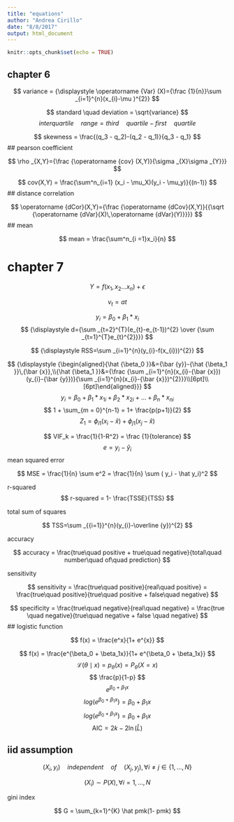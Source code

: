 ```yaml
---
title: "equations"
author: "Andrea Cirillo"
date: "8/8/2017"
output: html_document
---
```


```r
knitr::opts_chunk$set(echo = TRUE)
```

## chapter 6

$$
variance = {\displaystyle \operatorname {Var} (X)={\frac {1}{n}}\sum _{i=1}^{n}(x_{i}-\mu )^{2}}
$$


$$
standard \quad deviation = \sqrt{variance}
$$
$$
interquartile \quad range = third \quad quartile - first \quad quartile
$$


$$
skewness = \frac{(q_3 - q_2)-(q_2 - q_1)}{q_3 - q_1} 
$$
## pearson coefficient

$$
\rho _{X,Y}={\frac {\operatorname {cov} (X,Y)}{\sigma _{X}\sigma _{Y}}}
$$

$$
cov(X,Y) = \frac{\sum^n_{i=1} (x_i - \mu_X)(y_i -  \mu_y)}{(n-1)}
$$
## distance correlation

$$
\operatorname {dCor}(X,Y)={\frac  {\operatorname {dCov}(X,Y)}{{\sqrt  {\operatorname {dVar}(X)\,\operatorname {dVar}(Y)}}}}
$$
## mean

$$
mean = \frac{\sum^n_{i =1}x_i}{n}
$$

# chapter 7

$$
Y = f(x_1, x_2 ... x_n)+ \epsilon
$$

$$
v_t =  at
$$

$$
y_i = \beta_0 + \beta_1*x_i
$$
$$
{\displaystyle d={\sum _{t=2}^{T}(e_{t}-e_{t-1})^{2} \over {\sum _{t=1}^{T}e_{t}^{2}}}}
$$

$$
{\displaystyle RSS=\sum _{i=1}^{n}(y_{i}-f(x_{i}))^{2}}
$$


$$
{\displaystyle {\begin{aligned}{\hat {\beta_0 }}&={\bar {y}}-{\hat {\beta_1 }}\,{\bar {x}},\\{\hat {\beta_1 }}&={\frac {\sum _{i=1}^{n}(x_{i}-{\bar {x}})(y_{i}-{\bar {y}})}{\sum _{i=1}^{n}(x_{i}-{\bar {x}})^{2}}}\\[6pt]\\[6pt]\end{aligned}}}
$$
$$
y_i = \beta_0 + \beta_1*x_{1i} +\beta_2*x_{2i}+...+\beta_n*x_{ni}
$$
$$
1 + \sum_{m = 0}^{n-1} = 1+ \frac{p(p+1)}{2}
$$
$$
Z_{1} = \phi_{i1}(x_i-\hat x) + \phi_{j1}(x_j - \hat x)
$$


$$
VIF_k = \frac{1}{1-R^2} = \frac {1}{tolerance}
$$
$$
e = y_i - \hat y_i
$$
mean squared error

$$
MSE = \frac{1}{n} \sum e^2 = \frac{1}{n} \sum ( y_i - \hat y_i)^2
$$

r-squared
$$
r-squared = 1- \frac{TSSE}{TSS}
$$

total sum of squares

$$
TSS=\sum _{{i=1}}^{n}(y_{i}-\overline {y})^{2}
$$


accuracy

$$
accuracy = \frac{true\quad positive + true\quad negative}{total\quad number\quad of\quad prediction}
$$


sensitivity

$$
sensitivity = \frac{true\quad positive}{real\quad positive} = \frac{true\quad positive}{true\quad positive + false\quad negative}
$$


$$
specificity = \frac{true\quad negative}{real\quad negative} = \frac{true \quad negative}{true\quad negative + false \quad negative}
$$
## logistic function

$$
f(x) = \frac{e^x}{1+ e^{x}}
$$

$$
f(x) = \frac{e^{\beta_0 + \beta_1x}}{1+ e^{\beta_0 + \beta_1x}}
$$
$$
{\displaystyle {\mathcal {L}}(\theta \mid x)=p_{\theta }(x)=P_{\theta }(X=x)}
$$
$$
\frac{p}{1-p}
$$
$$
e^{\beta_0 + \beta_1x}
$$
$$
log(e^{\beta_0 + \beta_1x}) = \beta_0 + \beta_1x 
$$
$$
log(e^{\beta_0 + \beta_1x}) = \beta_0 + \beta_1x 
$$
$$
{\displaystyle \mathrm {AIC} =2k-2\ln({\hat {L}})}
$$

## iid assumption

$$
(X_i,y_i)\quad independent\quad of \quad(X_j,y_j), \forall i \neq j \in \{1,...,N\}
$$

$$
(X_i) \sim P(X), \forall i = 1,...,N
$$

gini index

$$
G = \sum_{k=1}^{K} \hat pmk(1- pmk)
$$
